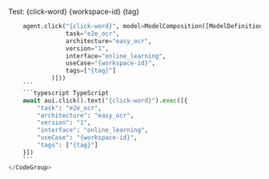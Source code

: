 
Test: {click-word} {workspace-id} {tag}
<CodeGroup>
```python Python
    agent.click("{click-word}", model=ModelComposition([ModelDefinition(
                task="e2e_ocr",
                architecture="easy_ocr",
                version="1",
                interface="online_learning",
                useCase="{workspace-id}",
                tags=["{tag}"]
            )]))
    ```
    ```typescript TypeScript
    await aui.click().text("{click-word}").exec([{
        "task": "e2e_ocr",
        "architecture": "easy_ocr",
        "version": "1",
        "interface": "online_learning",
        "useCase": "{workspace-id}",
        "tags": ["{tag}"]
    }])
    ```        
</CodeGroup>